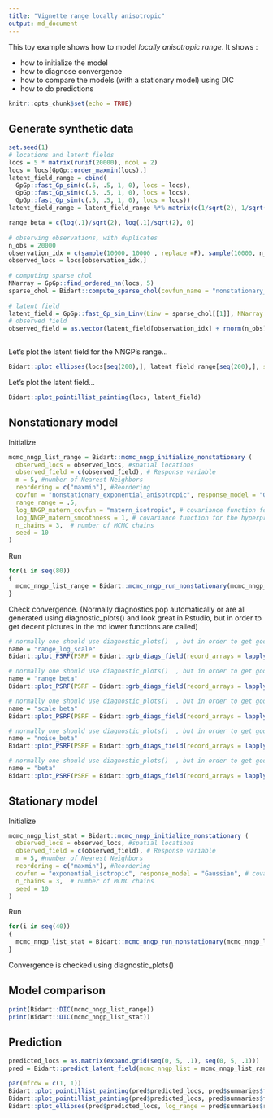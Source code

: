 ```yaml
---
title: "Vignette range locally anisotropic"
output: md_document
---
```

  
This toy example shows how to model *locally anisotropic range*.
It shows : 

- how to initialize the model
- how to diagnose convergence
- how to compare the models (with a stationary model) using DIC
- how to do predictions


```r
knitr::opts_chunk$set(echo = TRUE)
```

## Generate synthetic data
```r
set.seed(1)  
# locations and latent fields
locs = 5 * matrix(runif(20000), ncol = 2)
locs = locs[GpGp::order_maxmin(locs),]
latent_field_range = cbind(
  GpGp::fast_Gp_sim(c(.5, .5, 1, 0), locs = locs),
  GpGp::fast_Gp_sim(c(.5, .5, 1, 0), locs = locs),
  GpGp::fast_Gp_sim(c(.5, .5, 1, 0), locs = locs))
latent_field_range = latent_field_range %*% matrix(c(1/sqrt(2), 1/sqrt(2), 0, 1/sqrt(2), -1/sqrt(2), 0, 0, 0, 1), 3)

range_beta = c(log(.1)/sqrt(2), log(.1)/sqrt(2), 0)
  
# observing observations, with duplicates
n_obs = 20000
observation_idx = c(sample(10000, 10000 , replace =F), sample(10000, n_obs - 10000 , replace =T))
observed_locs = locs[observation_idx,]
  
# computing sparse chol
NNarray = GpGp::find_ordered_nn(locs, 5)
sparse_chol = Bidart::compute_sparse_chol(covfun_name = "nonstationary_exponential_anisotropic", range_beta = range_beta, locs = locs, NNarray = NNarray, range_field =  latent_field_range, range_X = matrix(rep(1, nrow(locs))))
  
# latent field
latent_field = GpGp::fast_Gp_sim_Linv(Linv = sparse_chol[[1]], NNarray = NNarray)
# observed field
observed_field = as.vector(latent_field[observation_idx] + rnorm(n_obs)* exp(.5 * log(.5))) 
  
```

Let's plot the latent field for the NNGP's range...

```r
Bidart::plot_ellipses(locs[seq(200),], latent_field_range[seq(200),], shrink = .01, main = "range_ellipses")
```

Let's plot the latent field...
```r
Bidart::plot_pointillist_painting(locs, latent_field)
```

## Nonstationary model 

Initialize
```r
mcmc_nngp_list_range = Bidart::mcmc_nngp_initialize_nonstationary (
  observed_locs = observed_locs, #spatial locations
  observed_field = c(observed_field), # Response variable
  m = 5, #number of Nearest Neighbors
  reordering = c("maxmin"), #Reordering
  covfun = "nonstationary_exponential_anisotropic", response_model = "Gaussian", # covariance model and response model
  range_range = .5, 
  log_NNGP_matern_covfun = "matern_isotropic", # covariance function for the hyperpriors
  log_NNGP_matern_smoothness = 1, # covariance function for the hyperpriors
  n_chains = 3,  # number of MCMC chains
  seed = 10
)
```


Run
```r
for(i in seq(80))
{
  mcmc_nngp_list_range = Bidart::mcmc_nngp_run_nonstationary(mcmc_nngp_list_range, n_iterations_update = 100, n_cycles = 1)
}
```

Check convergence. (Normally diagnostics pop automatically or are all generated using diagnostic_plots() and look great in Rstudio, but in order to get decent pictures in the md lower functions are called)
```r
# normally one should use diagnostic_plots()  , but in order to get good pictures lower functions are used
name = "range_log_scale"
Bidart::plot_PSRF(PSRF = Bidart::grb_diags_field(record_arrays = lapply(mcmc_nngp_list_range$records, function(x)x[[name]]), iterations = mcmc_nngp_list_range$iterations$thinning), varname = name, individual_varnames = row.names(mcmc_nngp_list_range$states$chain_1$params[[name]]))
```
```r
# normally one should use diagnostic_plots()  , but in order to get good pictures lower functions are used
name = "range_beta"
Bidart::plot_PSRF(PSRF = Bidart::grb_diags_field(record_arrays = lapply(mcmc_nngp_list_range$records, function(x)x[[name]]), iterations = mcmc_nngp_list_range$iterations$thinning), varname = name, individual_varnames = row.names(mcmc_nngp_list_range$states$chain_1$params[[name]]))
```
```r
# normally one should use diagnostic_plots()  , but in order to get good pictures lower functions are used
name = "scale_beta"
Bidart::plot_PSRF(PSRF = Bidart::grb_diags_field(record_arrays = lapply(mcmc_nngp_list_range$records, function(x)x[[name]]), iterations = mcmc_nngp_list_range$iterations$thinning), varname = name, individual_varnames = row.names(mcmc_nngp_list_range$states$chain_1$params[[name]]))
```
```r
# normally one should use diagnostic_plots()  , but in order to get good pictures lower functions are used
name = "noise_beta"
Bidart::plot_PSRF(PSRF = Bidart::grb_diags_field(record_arrays = lapply(mcmc_nngp_list_range$records, function(x)x[[name]]), iterations = mcmc_nngp_list_range$iterations$thinning), varname = name, individual_varnames = row.names(mcmc_nngp_list_range$states$chain_1$params[[name]]))
```
```r
# normally one should use diagnostic_plots()  , but in order to get good pictures lower functions are used
name = "beta"
Bidart::plot_PSRF(PSRF = Bidart::grb_diags_field(record_arrays = lapply(mcmc_nngp_list_range$records, function(x)x[[name]]), iterations = mcmc_nngp_list_range$iterations$thinning), varname = name, individual_varnames = row.names(mcmc_nngp_list_range$states$chain_1$params[[name]]))
```

## Stationary model 

Initialize
```r
mcmc_nngp_list_stat = Bidart::mcmc_nngp_initialize_nonstationary (
  observed_locs = observed_locs, #spatial locations
  observed_field = c(observed_field), # Response variable
  m = 5, #number of Nearest Neighbors
  reordering = c("maxmin"), #Reordering
  covfun = "exponential_isotropic", response_model = "Gaussian", # covariance model and response model
  n_chains = 3,  # number of MCMC chains
  seed = 10
)
```

Run
```r
for(i in seq(40))
{
  mcmc_nngp_list_stat = Bidart::mcmc_nngp_run_nonstationary(mcmc_nngp_list_stat, n_iterations_update = 100, n_cycles = 1)
}
```

Convergence is checked using diagnostic_plots()


## Model comparison

```r
print(Bidart::DIC(mcmc_nngp_list_range))
print(Bidart::DIC(mcmc_nngp_list_stat))
```

## Prediction


```r
predicted_locs = as.matrix(expand.grid(seq(0, 5, .1), seq(0, 5, .1)))
pred = Bidart::predict_latent_field(mcmc_nngp_list = mcmc_nngp_list_range, predicted_locs = predicted_locs)
```
```r
par(mfrow = c(1, 1))
Bidart::plot_pointillist_painting(pred$predicted_locs, pred$summaries$field[1,,], cex = 1.8, main = "predicted mean")
Bidart::plot_pointillist_painting(pred$predicted_locs, pred$summaries$field[5,,], cex = 1.8, main = "standard deviation of the prediction")
Bidart::plot_ellipses(pred$predicted_locs, log_range = pred$summaries$range_field[1,,], shrink = .01, main = "range ellipses (a posteriori mean of log-range parameters)")
```

